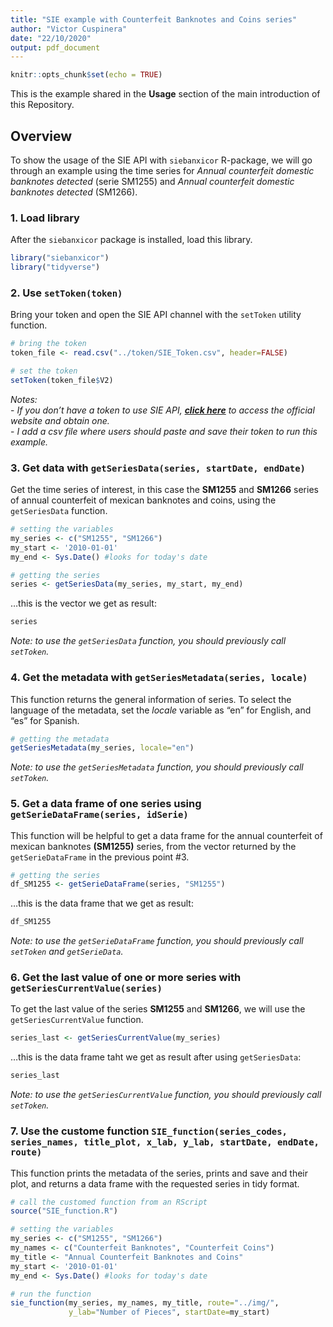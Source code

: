 ```yaml
---
title: "SIE example with Counterfeit Banknotes and Coins series"
author: "Victor Cuspinera"
date: "22/10/2020"
output: pdf_document
---
```


```r
knitr::opts_chunk$set(echo = TRUE)
```

This is the example shared in the __Usage__ section of the main introduction of this Repository.

## Overview

To show the usage of the SIE API with `siebanxicor` R-package, we will go through an example using the time series for _Annual counterfeit domestic banknotes detected_ (serie SM1255) and _Annual counterfeit domestic banknotes detected_ (SM1266).

### 1. Load library

After the `siebanxicor` package is installed, load this library.
```r
library("siebanxicor")
library("tidyverse")
```


### 2. Use `setToken(token)`

Bring your token and open the SIE API channel with the `setToken` utility function.
```r
# bring the token
token_file <- read.csv("../token/SIE_Token.csv", header=FALSE)

# set the token
setToken(token_file$V2)
```
_Notes:_  
- _If you don't have a token to use SIE API, [**click here**](https://www.banxico.org.mx/SieAPIRest/service/v1/token) to access the official website and obtain one._  
- _I add a csv file where users should paste and save their token to run this example._  


### 3. Get data with `getSeriesData(series, startDate, endDate)`

Get the time series of interest, in this case the __SM1255__ and __SM1266__ series of annual counterfeit of mexican banknotes and coins, using the `getSeriesData` function.
```r
# setting the variables
my_series <- c("SM1255", "SM1266")
my_start <- '2010-01-01'
my_end <- Sys.Date() #looks for today's date

# getting the series
series <- getSeriesData(my_series, my_start, my_end)
```

...this is the vector we get as result:
```r
series
```
_Note: to use the `getSeriesData` function, you should previously call `setToken`._


### 4. Get the metadata with `getSeriesMetadata(series, locale)`

This function returns the general information of series. To select the language of the metadata, set the _locale_ variable as "en" for English, and "es" for Spanish.

```r
# getting the metadata
getSeriesMetadata(my_series, locale="en")
```

_Note: to use the `getSeriesMetadata` function, you should previously call `setToken`._

### 5. Get a data frame of one series using `getSerieDataFrame(series, idSerie)`
This function will be helpful to get a data frame for the annual counterfeit of mexican banknotes __(SM1255)__ series, from the vector returned by the `getSerieDataFrame` in the previous point #3.

```r
# getting the series
df_SM1255 <- getSerieDataFrame(series, "SM1255")
```

...this is the data frame that we get as result:
```r
df_SM1255
```

_Note: to use the `getSerieDataFrame` function, you should previously call `setToken` and `getSerieData`._


### 6. Get the last value of one or more series with `getSeriesCurrentValue(series)`

To get the last value of the series __SM1255__ and __SM1266__, we will use the `getSeriesCurrentValue` function.

```r
series_last <- getSeriesCurrentValue(my_series)
```

...this is the data frame taht we get as result after using `getSeriesData`:
```r
series_last
```
_Note: to use the `getSeriesCurrentValue` function, you should previously call `setToken`._


### 7. Use the custome function `SIE_function(series_codes, series_names, title_plot, x_lab, y_lab, startDate, endDate, route)`

This function prints the metadata of the series, prints and save and their plot, and returns a data frame with the requested series in tidy format.

```r
# call the customed function from an RScript
source("SIE_function.R")

# setting the variables
my_series <- c("SM1255", "SM1266")
my_names <- c("Counterfeit Banknotes", "Counterfeit Coins")
my_title <- "Annual Counterfeit Banknotes and Coins"
my_start <- '2010-01-01'
my_end <- Sys.Date() #looks for today's date

# run the function
sie_function(my_series, my_names, my_title, route="../img/",
             y_lab="Number of Pieces", startDate=my_start)
```